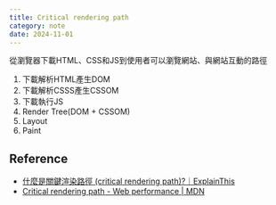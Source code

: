 ```yaml
---
title: Critical rendering path
category: note
date: 2024-11-01
---
```


從瀏覽器下載HTML、CSS和JS到使用者可以瀏覽網站、與網站互動的路徑

1. 下載解析HTML產生DOM
2. 下載解析CSSS產生CSSOM
3. 下載執行JS
4. Render Tree(DOM + CSSOM)
5. Layout
6. Paint

## Reference
* [什麼是關鍵渲染路徑 (critical rendering path)?｜ExplainThis](https://www.explainthis.io/zh-hant/swe/critical-rendering-path)
* [Critical rendering path - Web performance | MDN](https://developer.mozilla.org/en-US/docs/Web/Performance/Critical_rendering_path)
 
